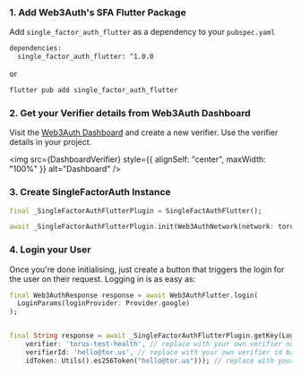 
### 1. Add Web3Auth's SFA Flutter Package

Add `single_factor_auth_flutter` as a dependency to your `pubspec.yaml`

```bash
dependencies:
  single_factor_auth_flutter: ^1.0.0
```

or

```bash
flutter pub add single_factor_auth_flutter
```

### 2. Get your Verifier details from Web3Auth Dashboard

Visit the [Web3Auth Dashboard](https://dashboard.web3auth.io) and create a new verifier. Use the verifier details in your project.

<img src={DashboardVerifier} style={{ alignSelf: "center", maxWidth: "100%" }} alt="Dashboard" />

### 3. Create SingleFactorAuth Instance

```dart
final _SingleFactorAuthFlutterPlugin = SingleFactAuthFlutter();

await _SingleFactorAuthFlutterPlugin.init(Web3AuthNetwork(network: torusNetwork));
```

### 4. Login your User

Once you're done initialising, just create a button that triggers the login for the user on their request. Logging in is as easy as:

```dart
final Web3AuthResponse response = await Web3AuthFlutter.login(
  LoginParams(loginProvider: Provider.google)
);


final String response = await _SingleFactorAuthFlutterPlugin.getKey(LoginParams(
    verifier: 'torus-test-health', // replace with your own verifier name
    verifierId: 'hello@tor.us', // replace with your own verifier id based on your JWT token payload (sub)
    idToken: Utils().es256Token("hello@tor.us"))); // replace with your own JWT token

```
